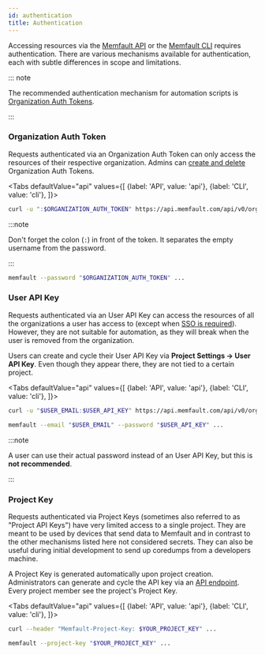 ```yaml
---
id: authentication
title: Authentication
---
```



Accessing resources via the
[Memfault API](https://api-docs.memfault.com/#authentication) or the
[Memfault CLI](/docs/ci/install-memfault-cli) requires authentication. There are
various mechanisms available for authentication, each with subtle differences in
scope and limitations.

::: note

The recommended authentication mechanism for automation scripts is
[Organization Auth Tokens](#organization-auth-token).

:::

### Organization Auth Token

Requests authenticated via an Organization Auth Token can only access the
resources of their respective organization. Admins can
[create and delete](/docs/platform/organization-auth-tokens) Organization Auth
Tokens.

<Tabs
  defaultValue="api"
  values={[
    {label: 'API', value: 'api'},
    {label: 'CLI', value: 'cli'},
  ]}>
  <TabItem value="api">

```bash
curl -u ":$ORGANIZATION_AUTH_TOKEN" https://api.memfault.com/api/v0/organizations
```

:::note

Don't forget the colon (`:`) in front of the token. It separates the empty
username from the password.

:::

  </TabItem>
  <TabItem value="cli">

```bash
memfault --password "$ORGANIZATION_AUTH_TOKEN" ...
```

  </TabItem>
</Tabs>

### User API Key

Requests authenticated via an User API Key can access the resources of all the
organizations a user has access to (except when
[SSO is required](/docs/platform/sso#sso-enforcement)). However, they are not
suitable for automation, as they will break when the user is removed from the
organization.

Users can create and cycle their User API Key via **Project Settings → User API
Key**. Even though they appear there, they are not tied to a certain project.

<Tabs
  defaultValue="api"
  values={[
    {label: 'API', value: 'api'},
    {label: 'CLI', value: 'cli'},
  ]}>
  <TabItem value="api">

```bash
curl -u "$USER_EMAIL:$USER_API_KEY" https://api.memfault.com/api/v0/organizations
```

  </TabItem>
  <TabItem value="cli">

```bash
memfault --email "$USER_EMAIL" --password "$USER_API_KEY" ...
```

  </TabItem>
</Tabs>

:::note

A user can use their actual password instead of an User API Key, but this is
**not recommended**.

:::

### Project Key

Requests authenticated via Project Keys (sometimes also referred to as "Project
API Keys") have very limited access to a single project. They are meant to be
used by devices that send data to Memfault and in contrast to the other
mechanisms listed here not considered secrets. They can also be useful during
initial development to send up coredumps from a developers machine.

A Project Key is generated automatically upon project creation. Administrators
can generate and cycle the API key via an
[API endpoint](https://api-docs.memfault.com/#48c6c1eb-ae59-4841-92ee-e61d1d4b5a85).
Every project member see the project's Project Key.

<Tabs
  defaultValue="api"
  values={[
    {label: 'API', value: 'api'},
    {label: 'CLI', value: 'cli'},
  ]}>
  <TabItem value="api">

```bash
curl --header "Memfault-Project-Key: $YOUR_PROJECT_KEY" ...
```

  </TabItem>
  <TabItem value="cli">

```bash
memfault --project-key "$YOUR_PROJECT_KEY" ...
```

  </TabItem>
</Tabs>
